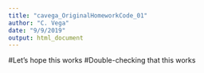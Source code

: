 ```yaml
---
title: "cavega_OriginalHomeworkCode_01"
author: "C. Vega"
date: "9/9/2019"
output: html_document
---
```

#Let's hope this works
#Double-checking that this works
